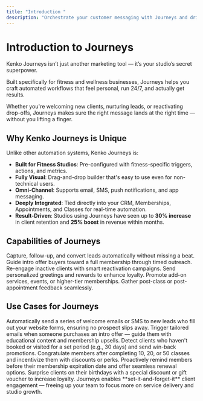 ```yaml
---
title: "Introduction "
description: "Orchestrate your customer messaging with Journeys and drive action at the optimal moment, in a cohesive way."
---
```


# Introduction to Journeys

Kenko Journeys isn’t just another marketing tool — it’s your studio’s secret superpower. 

Built specifically for fitness and wellness businesses, Journeys helps you craft automated workflows that feel personal, run 24/7, and actually get results. 

Whether you're welcoming new clients, nurturing leads, or reactivating drop-offs, Journeys makes sure the right message lands at the right time — without you lifting a finger. 

## Why Kenko Journeys is Unique

Unlike other automation systems, Kenko Journeys is:

- **Built for Fitness Studios**: Pre-configured with fitness-specific triggers, actions, and metrics.
- **Fully Visual**: Drag-and-drop builder that's easy to use even for non-technical users.
- **Omni-Channel**: Supports email, SMS, push notifications, and app messaging.
- **Deeply Integrated**: Tied directly into your CRM, Memberships, Appointments, and Classes for real-time automation.
- **Result-Driven**: Studios using Journeys have seen up to **30% increase** in client retention and **25% boost** in revenue within months.

## Capabilities of Journeys

<CardGroup cols="2">
  <Card title="Automated Lead Nurturing" icon="user-plus">
    Capture, follow-up, and convert leads automatically without missing a beat.
  </Card>
  <Card title="Intro Offer Conversion" icon="rocket">
    Guide intro offer buyers toward a full membership through timed outreach.
  </Card>
  <Card title="Ghost Client Recovery" icon="ghost">
    Re-engage inactive clients with smart reactivation campaigns.
  </Card>
  <Card title="Birthday & Milestone Celebrations" icon="gift">
    Send personalized greetings and rewards to enhance loyalty.
  </Card>
  <Card title="Upsell & Cross-Sell" icon="arrow-up">
    Promote add-on services, events, or higher-tier memberships.
  </Card>
  <Card title="Automated Feedback Requests" icon="star">
    Gather post-class or post-appointment feedback seamlessly.
  </Card>
</CardGroup>

## Use Cases for Journeys

<AccordionGroup>
  <Accordion title="Lead Follow-up" icon="user-plus">
    Automatically send a series of welcome emails or SMS to new leads who fill out your website forms, ensuring no prospect slips away.
  </Accordion>
  <Accordion title="Intro Offer Follow-up" icon="ticket">
    Trigger tailored emails when someone purchases an intro offer — guide them with educational content and membership upsells.
  </Accordion>
  <Accordion title="Ghost Client Recovery" icon="ghost">
    Detect clients who haven't booked or visited for a set period (e.g., 30 days) and send win-back promotions.
  </Accordion>
  <Accordion title="Class Completion Reward" icon="medal">
    Congratulate members after completing 10, 20, or 50 classes and incentivize them with discounts or perks.
  </Accordion>
  <Accordion title="Renewal Reminders" icon="bell">
    Proactively remind members before their membership expiration date and offer seamless renewal options.
  </Accordion>
  <Accordion title="Birthday Rewards" icon="cake-candles">
    Surprise clients on their birthdays with a special discount or gift voucher to increase loyalty.
  </Accordion>
</AccordionGroup>

<Info>
  Journeys enables **set-it-and-forget-it** client engagement — freeing up your team to focus more on service delivery and studio growth.
</Info>